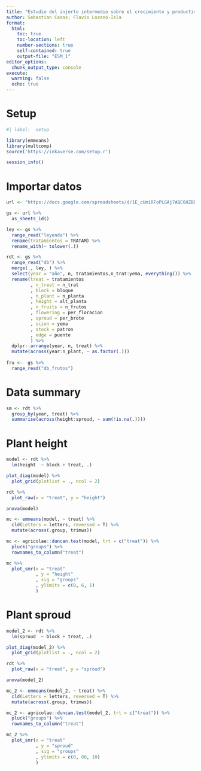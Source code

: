 ```yaml
---
title: "Estudio del injerto intermedio sobre el crecimiento y productividad del mango (Mangífera indica L.) var.Kent.en el Valle de San Lorenzo"
author: Sebastian Casas; Flavio Lozano-Isla
format:
  html:
    toc: true
    toc-location: left
    number-sections: true
    self-contained: true
    output-file: "ESM_1"
editor_options: 
  chunk_output_type: console
execute: 
  warning: false
  echo: true
---
```


# Setup

```r
#| label:  setup

library(emmeans) 
library(multcomp)
source('https://inkaverse.com/setup.r')

session_info()
```

# Importar datos


```r
url <- "https://docs.google.com/spreadsheets/d/1E_cUmiRFoPLGAj7AQC6HZBD6hXtqzg2UHPvtWr2QR_U/edit#gid=2112492836"

gs <- url %>% 
  as_sheets_id()

ley <- gs %>% 
  range_read("leyenda") %>% 
  rename(tratamientos = TRATAM) %>% 
  rename_with(~ tolower(.))

rdt <- gs %>% 
  range_read("db") %>% 
  merge(., ley, ) %>% 
  select(year = "año", n, tratamientos,n_trat:yema, everything()) %>% 
  rename(treat = tratamientos
         , n_treat = n_trat
         , block = bloque
         , n_plant = n_planta
         , height = alt_planta
         , n_fruits = n_frutos
         , flowering = per_floracion
         , sproud = per_brote
         , scion = yema
         , stock = patron
         , edge = puente
         ) %>% 
  dplyr::arrange(year, n, treat) %>% 
  mutate(across(year:n_plant, ~ as.factor(.)))
  
fru <-  gs %>% 
  range_read("db_frutos")
```

# Data summary

```r
sm <- rdt %>% 
  group_by(year, treat) %>% 
  summarise(across(height:sproud, ~ sum(!is.na(.))))
```

# Plant height

```r
model <- rdt %>% 
  lm(height  ~ block + treat, .)

plot_diag(model) %>% 
  plot_grid(plotlist = ., ncol = 2)

rdt %>% 
  plot_raw(x = "treat", y = "height")

anova(model)

mc <- emmeans(model, ~ treat) %>% 
  cld(Letters = letters, reversed = T) %>% 
  mutate(across(.group, trimws))

mc <- agricolae::duncan.test(model, trt = c("treat")) %>% 
  pluck("groups") %>% 
  rownames_to_column("treat")

mc %>% 
  plot_smr(x = "treat"
           , y = "height"
           , sig = "groups"
           , ylimits = c(0, 6, 1)
           )
```

# Plant sproud

```r
model_2 <- rdt %>% 
  lm(sproud  ~ block + treat, .)

plot_diag(model_2) %>% 
  plot_grid(plotlist = ., ncol = 2)

rdt %>% 
  plot_raw(x = "treat", y = "sproud")

anova(model_2)

mc_2 <- emmeans(model_2, ~ treat) %>% 
  cld(Letters = letters, reversed = T) %>% 
  mutate(across(.group, trimws))

mc_2 <- agricolae::duncan.test(model_2, trt = c("treat")) %>% 
  pluck("groups") %>% 
  rownames_to_column("treat")

mc_2 %>% 
  plot_smr(x = "treat"
           , y = "sproud"
           , sig = "groups"
           , ylimits = c(0, 80, 10)
           )
```



















